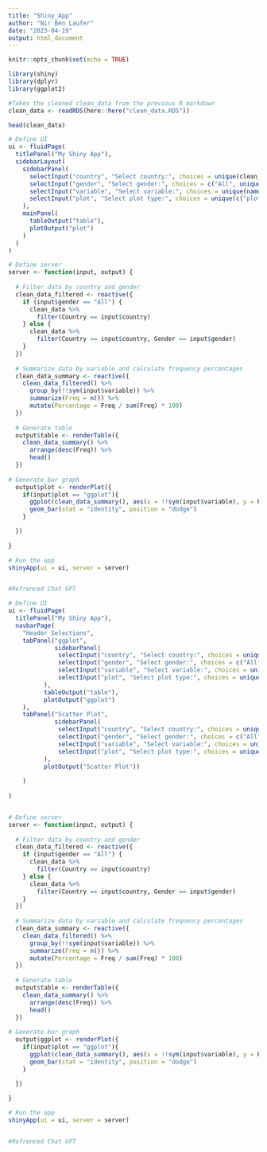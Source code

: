 ```yaml
---
title: "Shiny_App"
author: "Nir Ben Laufer"
date: "2023-04-19"
output: html_document
---
```


```r

knitr::opts_chunk$set(echo = TRUE)

```


```r

library(shiny)
library(dplyr)
library(ggplot2)

```



```r

#Takes the cleaned clean_data from the previous R markdown
clean_data <- readRDS(here::here("clean_data.RDS"))

head(clean_data)

```



```r

# Define UI
ui <- fluidPage(
  titlePanel("My Shiny App"),
  sidebarLayout(
    sidebarPanel(
      selectInput("country", "Select country:", choices = unique(clean_data$Country)),
      selectInput("gender", "Select gender:", choices = c("All", unique(clean_data$Gender))),
      selectInput("variable", "Select variable:", choices = unique(names(clean_data)[2:ncol(clean_data)])),
      selectInput("plot", "Select plot type:", choices = unique(c("plotly", "ggplot")))
    ),
    mainPanel(
      tableOutput("table"),
      plotOutput("plot")
    )
  )
)

# Define server
server <- function(input, output) {
  
  # Filter data by country and gender
  clean_data_filtered <- reactive({
    if (input$gender == "All") {
      clean_data %>%
        filter(Country == input$country)
    } else {
      clean_data %>%
        filter(Country == input$country, Gender == input$gender)
    }
  })
  
  # Summarize data by variable and calculate frequency percentages
  clean_data_summary <- reactive({
    clean_data_filtered() %>%
      group_by(!!sym(input$variable)) %>%
      summarize(Freq = n()) %>%
      mutate(Percentage = Freq / sum(Freq) * 100)
  })
  
  # Generate table
  output$table <- renderTable({
    clean_data_summary() %>%
      arrange(desc(Freq)) %>%
      head()
  })
  
# Generate bar graph
  output$plot <- renderPlot({
    if(input$plot == "ggplot"){
      ggplot(clean_data_summary(), aes(x = !!sym(input$variable), y = Percentage)) +
      geom_bar(stat = "identity", position = "dodge")
    }  

  })
  
}

# Run the app
shinyApp(ui = ui, server = server)


#Refrenced Chat GPT

```

```r

# Define UI
ui <- fluidPage(
  titlePanel("My Shiny App"),
  navbarPage(
    "Header Selections",
    tabPanel("ggplot",
             sidebarPanel(
              selectInput("country", "Select country:", choices = unique(clean_data$Country)),
              selectInput("gender", "Select gender:", choices = c("All", unique(clean_data$Gender))),
              selectInput("variable", "Select variable:", choices = unique(names(clean_data)[2:ncol(clean_data)])),
              selectInput("plot", "Select plot type:", choices = unique(c("plotly", "ggplot")))
          ),
          tableOutput("table"),
          plotOutput("ggplot")
    ),
    tabPanel("Scatter Plot",
             sidebarPanel(
              selectInput("country", "Select country:", choices = unique(clean_data$Country)),
              selectInput("gender", "Select gender:", choices = c("All", unique(clean_data$Gender))),
              selectInput("variable", "Select variable:", choices = unique(names(clean_data)[2:ncol(clean_data)])),
              selectInput("plot", "Select plot type:", choices = unique(c("plotly", "ggplot")))
          ),
          plotOutput("Scatter Plot"))
               
    )
             
)


# Define server
server <- function(input, output) {
  
  # Filter data by country and gender
  clean_data_filtered <- reactive({
    if (input$gender == "All") {
      clean_data %>%
        filter(Country == input$country)
    } else {
      clean_data %>%
        filter(Country == input$country, Gender == input$gender)
    }
  })
  
  # Summarize data by variable and calculate frequency percentages
  clean_data_summary <- reactive({
    clean_data_filtered() %>%
      group_by(!!sym(input$variable)) %>%
      summarize(Freq = n()) %>%
      mutate(Percentage = Freq / sum(Freq) * 100)
  })
  
  # Generate table
  output$table <- renderTable({
    clean_data_summary() %>%
      arrange(desc(Freq)) %>%
      head()
  })
  
# Generate bar graph
  output$ggplot <- renderPlot({
    if(input$plot == "ggplot"){
      ggplot(clean_data_summary(), aes(x = !!sym(input$variable), y = Percentage, color = !!sym(input$variable))) +
      geom_bar(stat = "identity", position = "dodge")
    }  

  })
  
}

# Run the app
shinyApp(ui = ui, server = server)


#Refrenced Chat GPT








```




